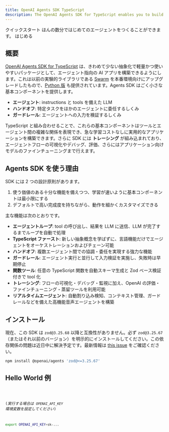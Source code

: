 ```yaml
---
title: OpenAI Agents SDK TypeScript
description: The OpenAI Agents SDK for TypeScript enables you to build agentic AI apps in a lightweight, easy-to-use package with very few abstractions.
---
```




<Hero>
  <Fragment slot="title">クイックスタート</Fragment>
  <Fragment slot="description">
    ほんの数分ではじめてのエージェントをつくることができます。
  </Fragment>
  <Fragment slot="cta">はじめる</Fragment>
</Hero>

## 概要

[OpenAI Agents SDK for TypeScript](https://github.com/openai/openai-agents-js) は、きわめて少ない抽象化で軽量かつ使いやすいパッケージとして、エージェント指向の AI アプリを構築できるようにします。これは以前の実験的ライブラリである [Swarm](https://github.com/openai/swarm/tree/main) を本番環境向けにアップグレードしたもので、[Python 版](https://github.com/openai/openai-agents-python) も提供されています。Agents SDK はごく小さな基本コンポーネントを提供します。

- **エージェント**: instructions と tools を備えた LLM
- **ハンドオフ**: 特定タスクをほかのエージェントに委任するしくみ
- **ガードレール**: エージェントへの入力を検証するしくみ

TypeScript と組み合わせることで、これらの基本コンポーネントはツールとエージェント間の複雑な関係を表現でき、急な学習コストなしに実用的なアプリケーションを構築できます。さらに SDK には **トレーシング** が組み込まれており、エージェントフローの可視化やデバッグ、評価、さらにはアプリケーション向けモデルのファインチューニングまで行えます。

## Agents SDK を使う理由

SDK には 2 つの設計原則があります。

1. 使う価値のある十分な機能を備えつつ、学習が速いように基本コンポーネントは最小限にする
2. デフォルトで高い完成度を持ちながら、動作を細かくカスタマイズできる

主な機能は次のとおりです。

- **エージェントループ**: tool の呼び出し、結果を LLM に送信、LLM が完了するまでループを自動で処理
- **TypeScript ファースト**: 新しい抽象概念を学ばずに、言語機能だけでエージェントをオーケストレーションおよびチェーン可能
- **ハンドオフ**: 複数エージェント間での協調・委任を実現する強力な機能
- **ガードレール**: エージェント実行と並行して入力検証を実施し、失敗時は早期停止
- **関数ツール**: 任意の TypeScript 関数を自動スキーマ生成と Zod ベース検証付きで tool 化
- **トレーシング**: フローの可視化・デバッグ・監視に加え、OpenAI の評価・ファインチューニング・蒸留ツールを利用可能
- **リアルタイムエージェント**: 自動割り込み検知、コンテキスト管理、ガードレールなどを備えた高機能音声エージェントを構築

## インストール

現在、この SDK は `zod@3.25.68` 以降と互換性がありません。必ず `zod@3.25.67`（またはそれ以前のバージョン）を明示的にインストールしてください。この依存関係の問題は近日中に解決予定です。最新情報は [this issue](https://github.com/openai/openai-agents-js/issues/187) をご確認ください。

```bash
npm install @openai/agents 'zod@<=3.25.67'
```

## Hello World 例

<Code lang="typescript" code={helloWorldExample} title="Hello World" />

(_実行する場合は `OPENAI_API_KEY` 環境変数を設定してください_)

```bash
export OPENAI_API_KEY=sk-...
```
